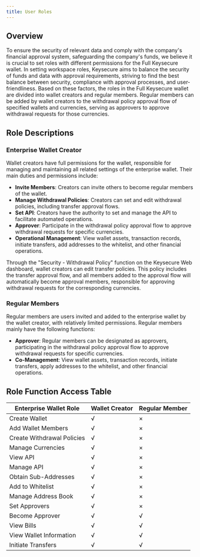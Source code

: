 ```yaml
---
title: User Roles
---
```


## Overview

To ensure the security of relevant data and comply with the company's financial approval system, safeguarding the company's funds, we believe it is crucial to set roles with different permissions for the Full Keysecure wallet. In setting workspace roles, Keysecure aims to balance the security of funds and data with approval requirements, striving to find the best balance between security, compliance with approval processes, and user-friendliness. Based on these factors, the roles in the Full Keysecure wallet are divided into wallet creators and regular members. Regular members can be added by wallet creators to the withdrawal policy approval flow of specified wallets and currencies, serving as approvers to approve withdrawal requests for those currencies.

## Role Descriptions

### Enterprise Wallet Creator

Wallet creators have full permissions for the wallet, responsible for managing and maintaining all related settings of the enterprise wallet. Their main duties and permissions include:

- **Invite Members**: Creators can invite others to become regular members of the wallet.
- **Manage Withdrawal Policies**: Creators can set and edit withdrawal policies, including transfer approval flows.
- **Set API**: Creators have the authority to set and manage the API to facilitate automated operations.
- **Approver**: Participate in the withdrawal policy approval flow to approve withdrawal requests for specific currencies.
- **Operational Management**: View wallet assets, transaction records, initiate transfers, add addresses to the whitelist, and other financial operations.

Through the "Security - Withdrawal Policy" function on the Keysecure Web dashboard, wallet creators can edit transfer policies. This policy includes the transfer approval flow, and all members added to the approval flow will automatically become approval members, responsible for approving withdrawal requests for the corresponding currencies.

### Regular Members

Regular members are users invited and added to the enterprise wallet by the wallet creator, with relatively limited permissions. Regular members mainly have the following functions:

- **Approver**: Regular members can be designated as approvers, participating in the withdrawal policy approval flow to approve withdrawal requests for specific currencies.
- **Co-Management**: View wallet assets, transaction records, initiate transfers, apply addresses to the whitelist, and other financial operations.

## Role Function Access Table

| Enterprise Wallet Role | Wallet Creator | Regular Member |
|------------------------|----------------|----------------|
| Create Wallet          | √              | ×              |
| Add Wallet Members     | √              | ×              |
| Create Withdrawal Policies | √          | ×              |
| Manage Currencies      | √              | ×              |
| View API               | √              | ×              |
| Manage API             | √              | ×              |
| Obtain Sub-Addresses   | √              | ×              |
| Add to Whitelist       | √              | ×              |
| Manage Address Book    | √              | ×              |
| Set Approvers          | √              | ×              |
| Become Approver        | √              | √              |
| View Bills             | √              | √              |
| View Wallet Information| √              | √              |
| Initiate Transfers     | √              | √              |
